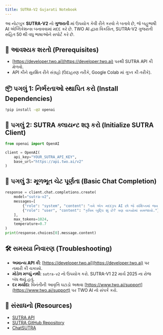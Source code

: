 ```yaml
---
title: SUTRA-V2 Gujarati Notebook
---
```


આ નોટબુક **SUTRA-V2** નો **ગુજરાતી** માં ઉપયોગ કેવી રીતે કરવો તે બતાવે છે, જે બહુભાષી AI એપ્લિકેશન્સ બનાવવામાં મદદ કરે છે. TWO AI દ્વારા વિકસિત, SUTRA-V2 ગુજરાતી સહિત 50 થી વધુ ભાષાઓને સપોર્ટ કરે છે.

## 🔧 આવશ્યક શરતો (Prerequisites)

- [https://developer.two.ai](https://developer.two.ai) પરથી SUTRA API કી મેળવો.
- API કીને સુરક્ષિત રીતે સંગ્રહો (ઉદાહરણ તરીકે, Google Colab માં ગુપ્ત કી તરીકે).

## 📦 પગલું 1: નિર્ભરતાઓ સ્થાપિત કરો (Install Dependencies)

```bash
!pip install -qU openai
```

## 🔐 પગલું 2: SUTRA ક્લાયન્ટ શરૂ કરો (Initialize SUTRA Client)

```python
from openai import OpenAI

client = OpenAI(
    api_key="YOUR_SUTRA_API_KEY",
    base_url="https://api.two.ai/v2"
)
```

## 💬 પગલું 3: મૂળભૂત ચેટ પૂર્ણતા (Basic Chat Completion)

```python
response = client.chat.completions.create(
    model="sutra-v2",
    messages=[
        {"role": "system", "content": "તમે એક મદદરૂપ AI છો જે સંક્ષિપ્તમાં જવાબ આપે છે."},
        {"role": "user", "content": "કૃત્રિમ બુદ્ધિ શું છે? ત્રણ વાક્યોમાં સમજાવો."}
    ],
    max_tokens=1024,
    temperature=0.7
)
print(response.choices[0].message.content)
```

## 🛠 સમસ્યા નિવારણ (Troubleshooting)

- **અમાન્ય API કી**: [https://developer.two.ai](https://developer.two.ai) પર તમારી કી ચકાસો.
- **મોડેલ મળ્યું નથી**: `sutra-v2` નો ઉપયોગ કરો. SUTRA-V1 22 માર્ચ 2025 ના રોજ બંધ થયું હતું.
- **દર મર્યાદા**: વિનંતીની આવૃત્તિ ઘટાડો અથવા [https://www.two.ai/support](https://www.two.ai/support) પર TWO AI નો સંપર્ક કરો.

## 📎 સંસાધનો (Resources)

- [SUTRA API](https://developer.two.ai)
- [SUTRA GitHub Repository](https://github.com/sutra-dev/sutra-cookbook)
- [ChatSUTRA](https://chat.two.ai)
